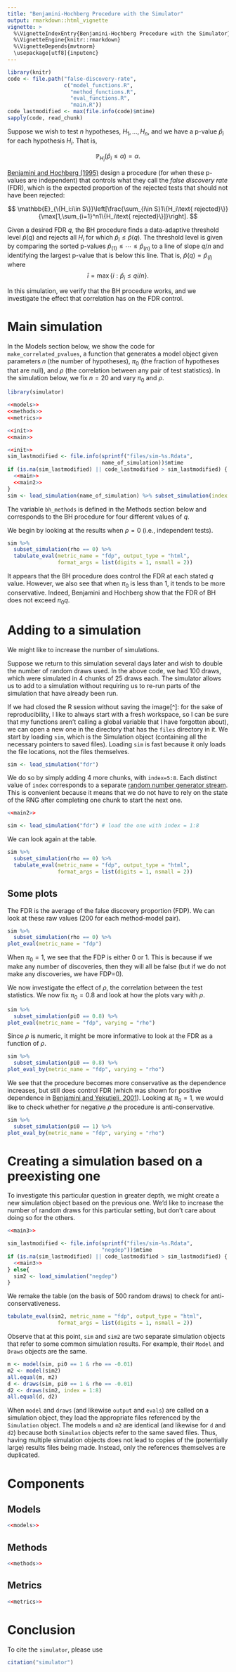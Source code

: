 ```yaml
---
title: "Benjamini-Hochberg Procedure with the Simulator"
output: rmarkdown::html_vignette
vignette: >
  %\VignetteIndexEntry{Benjamini-Hochberg Procedure with the Simulator}
  %\VignetteEngine{knitr::rmarkdown}
  %\VignetteDepends{mvtnorm}
  \usepackage[utf8]{inputenc}
---
```


```r
library(knitr)
code <- file.path("false-discovery-rate",
                  c("model_functions.R", 
                    "method_functions.R",
                    "eval_functions.R", 
                    "main.R"))
code_lastmodified <- max(file.info(code)$mtime)
sapply(code, read_chunk)
```

Suppose we wish to test $n$ hypotheses, $H_1,\ldots, H_n$, and we have a p-value $\hat p_i$ for each hypothesis $H_i$.  That is,

$$
\mathbb{P}_{H_i}(\hat p_i\le \alpha) = \alpha.
$$

[Benjamini and Hochberg (1995)](https://www.jstor.org/stable/2346101) design a procedure (for when these p-values are independent) that controls what they call the *false discovery rate* (FDR), which is the expected proportion of the rejected tests that should not have been rejected:

$$
\mathbb{E}_{\{H_i:i\in S\}}\left[\frac{\sum_{i\in S}1\{H_i\text{ rejected}\}}{\max[1,\sum_{i=1}^n1\{H_i\text{ rejected}\}]}\right].
$$

Given a desired FDR $q$, the BH procedure finds a data-adaptive threshold level $\hat p(q)$ and rejects all $H_i$ for which $\hat p_i\le \hat p(q)$.  The threshold level is given by comparing the sorted p-values $\hat p_{(1)}\le \cdots \le \hat p_{(n)}$ to a line of slope $q/n$ and identifying the largest p-value that is below this line.  That is, $\hat p(q)=\hat p_{(\hat i)}$ where
$$
\hat i = \max\{i: \hat p_i \le q i / n\}.
$$

In this simulation, we verify that the BH procedure works, and we investigate the effect that correlation has on the FDR control.

# Main simulation

In the Models section below, we show the code for `make_correlated_pvalues`, a function that generates a model object given parameters $n$ (the number of hypotheses), $\pi_0$ (the fraction of hypotheses that are null), and $\rho$ (the correlation between any pair of test statistics).  In the simulation below, we fix $n=20$ and vary $\pi_0$ and $\rho$.

```r
library(simulator)
```

```r
<<models>>
<<methods>>
<<metrics>>
```

```r
<<init>>
<<main>>
```

```r
<<init>>
sim_lastmodified <- file.info(sprintf("files/sim-%s.Rdata",
                              name_of_simulation))$mtime
if (is.na(sim_lastmodified) || code_lastmodified > sim_lastmodified) {
  <<main>>
  <<main2>>
}
sim <- load_simulation(name_of_simulation) %>% subset_simulation(index = 1:4)
```

The variable `bh_methods` is defined in the Methods section below and corresponds to the BH procedure for four different values of $q$.

We begin by looking at the results when $\rho=0$ (i.e., independent tests).

```r
sim %>% 
  subset_simulation(rho == 0) %>% 
  tabulate_eval(metric_name = "fdp", output_type = "html", 
                format_args = list(digits = 1, nsmall = 2))
```

It appears that the BH procedure does control the FDR at each stated $q$ value.  However, we also see that when $\pi_0$ is less than 1, it tends to be more conservative.  Indeed, Benjamini and Hochberg show that the FDR of BH does not exceed $\pi_0q$.

# Adding to a simulation

We might like to increase the number of simulations.  

Suppose we return to this simulation several days later and wish to double the number of random draws used.  In the above code, we had 100 draws, which were simulated in 4 chunks of 25 draws each.  The simulator allows us to add to a simulation without requiring us to re-run parts of the simulation that have already been run.  

If we had closed the R session without saving the image[^]:
for the sake of reproducibility, I like to always start with a fresh workspace, so I can be sure that my functions aren't calling a global variable that I have forgotten about), we can open a new one in the directory that has the `files` directory in it.  We start by loading `sim`, which is the Simulation object (containing all the necessary pointers to saved files).  Loading `sim` is fast because it only loads the file locations, not the files themselves.

```r
sim <- load_simulation("fdr")
```

We do so by simply adding 4 more chunks, with `index=5:8`.  Each distinct value of `index` corresponds to a separate [random number generator stream](http://www.iro.umontreal.ca/~lecuyer/myftp/papers/streams00.pdf).  This is convenient because it means that we do not have to rely on the state of the RNG after completing one chunk to start the next one.


```r
<<main2>>
```

```r
sim <- load_simulation("fdr") # load the one with index = 1:8
```

We can look again at the table.

```r
sim %>% 
  subset_simulation(rho == 0) %>% 
  tabulate_eval(metric_name = "fdp", output_type = "html", 
                format_args = list(digits = 1, nsmall = 2))
```



## Some plots

The FDR is the average of the false discovery proportion (FDP).  We can look at these raw values (200 for each method-model pair).

```r
sim %>% 
  subset_simulation(rho == 0) %>% 
plot_eval(metric_name = "fdp")
```

When $\pi_0=1$, we see that the FDP is either 0 or 1.  This is because if we make any number of discoveries, then they will all be false (but if we do not make any discoveries, we have FDP=0).

We now investigate the effect of $\rho$, the correlation between the test statistics. We now fix $\pi_0=0.8$ and look at how the plots vary with $\rho$.

```r
sim %>% 
  subset_simulation(pi0 == 0.8) %>% 
plot_eval(metric_name = "fdp", varying = "rho")
```

Since $\rho$ is numeric, it might be more informative to look at the FDR as a function of $\rho$.

```r
sim %>% 
  subset_simulation(pi0 == 0.8) %>% 
plot_eval_by(metric_name = "fdp", varying = "rho")
```

We see that the procedure becomes more conservative as the dependence increases, but still does control FDR (which was shown for positive dependence in [Benjamini and Yekutieli, 2001](https://projecteuclid.org/euclid.aos/1013699998)). Looking at $\pi_0=1$, we would like to check whether for negative $\rho$ the procedure is anti-conservative.

```r
sim %>% 
  subset_simulation(pi0 == 1) %>% 
plot_eval_by(metric_name = "fdp", varying = "rho")
```

# Creating a simulation based on a preexisting one

To investigate this particular question in greater depth, we might create a new simulation object based on the previous one.  We'd like to increase the number of random draws for this particular setting, but don't care about doing so for the others.

```r
<<main3>>
```

```r
sim_lastmodified <- file.info(sprintf("files/sim-%s.Rdata",
                              "negdep"))$mtime
if (is.na(sim_lastmodified) || code_lastmodified > sim_lastmodified) {
  <<main3>>
} else{
  sim2 <- load_simulation("negdep")
}
```

We remake the table (on the basis of 500 random draws) to check for anti-conservativeness.

```r
tabulate_eval(sim2, metric_name = "fdp", output_type = "html", 
                format_args = list(digits = 1, nsmall = 2))
```

Observe that at this point, `sim` and `sim2` are two separate simulation objects that refer to some common simulation results.  For example, their `Model` and `Draws` objects are the same.

```r
m <- model(sim, pi0 == 1 & rho == -0.01)
m2 <- model(sim2)
all.equal(m, m2)
d <- draws(sim, pi0 == 1 & rho == -0.01)
d2 <- draws(sim2, index = 1:8)
all.equal(d, d2)
```

When `model` and `draws` (and likewise `output` and `evals`) are called on a simulation object, they load the appropriate files referenced by the `Simulation` object.  The models `m` and `m2` are identical (and likewise for `d` and `d2`) because both `Simulation` objects refer to the same saved files.  Thus, having multiple simulation objects does not lead to copies of the (potentially large) results files being made.  Instead, only the references themselves are duplicated.

# Components

## Models

```r
<<models>>
```

## Methods

```r
<<methods>>
```

## Metrics

```r
<<metrics>>
```


# Conclusion

To cite the `simulator`, please use

```r
citation("simulator")
```
